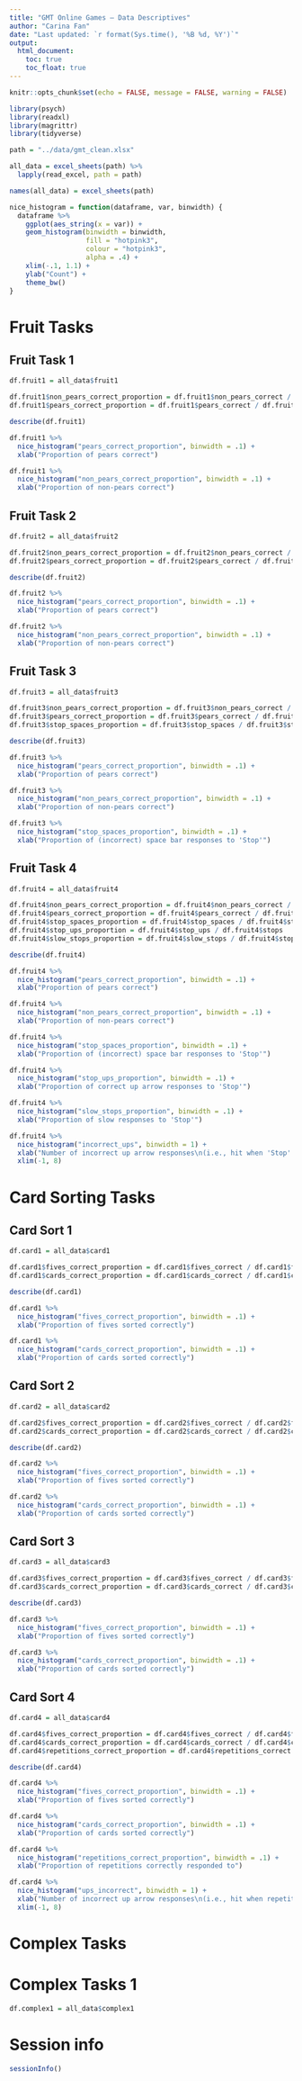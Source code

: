 ```yaml
---
title: "GMT Online Games — Data Descriptives"
author: "Carina Fan"  
date: "Last updated: `r format(Sys.time(), '%B %d, %Y')`"
output: 
  html_document:
    toc: true
    toc_float: true
---
```


```r
knitr::opts_chunk$set(echo = FALSE, message = FALSE, warning = FALSE)
```

```r
library(psych)
library(readxl)
library(magrittr)
library(tidyverse)
```

```r
path = "../data/gmt_clean.xlsx"

all_data = excel_sheets(path) %>% 
  lapply(read_excel, path = path)

names(all_data) = excel_sheets(path)
```

```r
nice_histogram = function(dataframe, var, binwidth) {
  dataframe %>% 
    ggplot(aes_string(x = var)) +
    geom_histogram(binwidth = binwidth,
                   fill = "hotpink3",
                   colour = "hotpink3",
                   alpha = .4) +
    xlim(-.1, 1.1) +
    ylab("Count") +
    theme_bw()
}
```


<!-- ======================================================================= -->


# Fruit Tasks
 
## Fruit Task 1

```r
df.fruit1 = all_data$fruit1

df.fruit1$non_pears_correct_proportion = df.fruit1$non_pears_correct / df.fruit1$non_pears_shown
df.fruit1$pears_correct_proportion = df.fruit1$pears_correct / df.fruit1$pears_shown
```

```r
describe(df.fruit1)
```

```r
df.fruit1 %>% 
  nice_histogram("pears_correct_proportion", binwidth = .1) +
  xlab("Proportion of pears correct")

df.fruit1 %>% 
  nice_histogram("non_pears_correct_proportion", binwidth = .1) +
  xlab("Proportion of non-pears correct")
```

## Fruit Task 2

```r
df.fruit2 = all_data$fruit2

df.fruit2$non_pears_correct_proportion = df.fruit2$non_pears_correct / df.fruit2$non_pears_shown
df.fruit2$pears_correct_proportion = df.fruit2$pears_correct / df.fruit2$pears_shown
```

```r
describe(df.fruit2)
```

```r
df.fruit2 %>% 
  nice_histogram("pears_correct_proportion", binwidth = .1) +
  xlab("Proportion of pears correct")

df.fruit2 %>% 
  nice_histogram("non_pears_correct_proportion", binwidth = .1) +
  xlab("Proportion of non-pears correct")
```

## Fruit Task 3 

```r
df.fruit3 = all_data$fruit3

df.fruit3$non_pears_correct_proportion = df.fruit3$non_pears_correct / df.fruit3$non_pears_shown
df.fruit3$pears_correct_proportion = df.fruit3$pears_correct / df.fruit3$pears_shown
df.fruit3$stop_spaces_proportion = df.fruit3$stop_spaces / df.fruit3$stops
```

```r
describe(df.fruit3)
```

```r
df.fruit3 %>% 
  nice_histogram("pears_correct_proportion", binwidth = .1) +
  xlab("Proportion of pears correct")

df.fruit3 %>% 
  nice_histogram("non_pears_correct_proportion", binwidth = .1) +
  xlab("Proportion of non-pears correct")

df.fruit3 %>% 
  nice_histogram("stop_spaces_proportion", binwidth = .1) +
  xlab("Proportion of (incorrect) space bar responses to 'Stop'")
```

## Fruit Task 4 

```r
df.fruit4 = all_data$fruit4

df.fruit4$non_pears_correct_proportion = df.fruit4$non_pears_correct / df.fruit4$non_pears_shown
df.fruit4$pears_correct_proportion = df.fruit4$pears_correct / df.fruit4$pears_shown
df.fruit4$stop_spaces_proportion = df.fruit4$stop_spaces / df.fruit4$stops
df.fruit4$stop_ups_proportion = df.fruit4$stop_ups / df.fruit4$stops
df.fruit4$slow_stops_proportion = df.fruit4$slow_stops / df.fruit4$stops
```

```r
describe(df.fruit4)
```

```r
df.fruit4 %>% 
  nice_histogram("pears_correct_proportion", binwidth = .1) +
  xlab("Proportion of pears correct")

df.fruit4 %>% 
  nice_histogram("non_pears_correct_proportion", binwidth = .1) +
  xlab("Proportion of non-pears correct")

df.fruit4 %>% 
  nice_histogram("stop_spaces_proportion", binwidth = .1) +
  xlab("Proportion of (incorrect) space bar responses to 'Stop'")

df.fruit4 %>% 
  nice_histogram("stop_ups_proportion", binwidth = .1) +
  xlab("Proportion of correct up arrow responses to 'Stop'")

df.fruit4 %>% 
  nice_histogram("slow_stops_proportion", binwidth = .1) +
  xlab("Proportion of slow responses to 'Stop'")

df.fruit4 %>% 
  nice_histogram("incorrect_ups", binwidth = 1) +
  xlab("Number of incorrect up arrow responses\n(i.e., hit when 'Stop' wasn't presented)") +
  xlim(-1, 8)
```


<!-- ======================================================================= -->


# Card Sorting Tasks

## Card Sort 1

```r
df.card1 = all_data$card1

df.card1$fives_correct_proportion = df.card1$fives_correct / df.card1$fives_shown
df.card1$cards_correct_proportion = df.card1$cards_correct / df.card1$cards_shown
```

```r
describe(df.card1)
```

```r
df.card1 %>% 
  nice_histogram("fives_correct_proportion", binwidth = .1) +
  xlab("Proportion of fives sorted correctly")

df.card1 %>% 
  nice_histogram("cards_correct_proportion", binwidth = .1) +
  xlab("Proportion of cards sorted correctly")
```

## Card Sort 2

```r
df.card2 = all_data$card2

df.card2$fives_correct_proportion = df.card2$fives_correct / df.card2$fives_shown
df.card2$cards_correct_proportion = df.card2$cards_correct / df.card2$cards_shown
```

```r
describe(df.card2)
```

```r
df.card2 %>% 
  nice_histogram("fives_correct_proportion", binwidth = .1) +
  xlab("Proportion of fives sorted correctly")

df.card2 %>% 
  nice_histogram("cards_correct_proportion", binwidth = .1) +
  xlab("Proportion of cards sorted correctly")
```

## Card Sort 3

```r
df.card3 = all_data$card3

df.card3$fives_correct_proportion = df.card3$fives_correct / df.card3$fives_shown
df.card3$cards_correct_proportion = df.card3$cards_correct / df.card3$cards_shown
```

```r
describe(df.card3)
```

```r
df.card3 %>% 
  nice_histogram("fives_correct_proportion", binwidth = .1) +
  xlab("Proportion of fives sorted correctly")

df.card3 %>% 
  nice_histogram("cards_correct_proportion", binwidth = .1) +
  xlab("Proportion of cards sorted correctly")
```

## Card Sort 4

```r
df.card4 = all_data$card4

df.card4$fives_correct_proportion = df.card4$fives_correct / df.card4$fives_shown
df.card4$cards_correct_proportion = df.card4$cards_correct / df.card4$cards_shown
df.card4$repetitions_correct_proportion = df.card4$repetitions_correct / df.card4$repetitions_heard
```

```r
describe(df.card4)
```

```r
df.card4 %>% 
  nice_histogram("fives_correct_proportion", binwidth = .1) +
  xlab("Proportion of fives sorted correctly")

df.card4 %>% 
  nice_histogram("cards_correct_proportion", binwidth = .1) +
  xlab("Proportion of cards sorted correctly")

df.card4 %>% 
  nice_histogram("repetitions_correct_proportion", binwidth = .1) +
  xlab("Proportion of repetitions correctly responded to")

df.card4 %>% 
  nice_histogram("ups_incorrect", binwidth = 1) +
  xlab("Number of incorrect up arrow responses\n(i.e., hit when repetition wasn't presented)") +
  xlim(-1, 8)
```


<!-- ======================================================================= -->


# Complex Tasks

# Complex Tasks 1

```r
df.complex1 = all_data$complex1
```


<!-- ======================================================================= -->


# Session info

```r
sessionInfo()
```